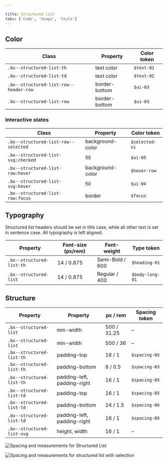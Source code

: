 ```yaml
---

title: Structured list
tabs: ['Code', 'Usage', 'Style']
---
```


## Color

| Class                                                                      | Property         | Color token  |
| -------------------------------------------------------------------------- | ---------------- | ------------ |
| `.bx--structured-list-th`                                                  | text color       | `$text-01`   |
| `.bx--structured-list-td`                                                  | text color       | `$text-02`   |
| `.bx--structured-list-row--header-row`                                     | border-bottom    | `$ui-03`     |
| `.bx--structured-list-row`                                                 | border-bottom    | `$ui-03 `    |

### Interactive states

| Class                                                                      | Property         | Color token    |
| -------------------------------------------------------------------------- | ---------------- | -------------- |
| `.bx--structured-list-row--selected`                                       | background-color | `$selected-ui` |
| `.bx--structured-list-svg:checked`                                         | fill             | `$ui-05`       |
| `.bx--structured-list-row:hover`                                           | background-color | `$hover-row`   |
| `.bx--structured-list-svg:hover`                                           | fill             | `$ui-04`       |
| `.bx--structured-list-row:focus`                                           | border           | `$focus`       |

## Typography

Structured list headers should be set in title case, while all other text is set in sentence case. All typography is left aligned. 

| Property                  | Font-size (px/rem) | Font-weight     | Type token        |
| ------------------------- | ------------------ | --------------- | ----------------- |
| `.bx--structured-list-th` | 14 / 0.875         | Semi-Bold / 600 | `$heading-01`     |
| `.bx--structured-list`    | 14 / 0.875         | Regular / 400   | `$body-long-01`   |

## Structure

| Property                                                  | Property                    | px / rem    | Spacing token |
| --------------------------------------------------------- | --------------------------- | ----------- | ------------- |
| `.bx--structured-list`                                    | min-width                   | 500 / 31.25 | –             |
| `.bx--structured-list`                                    | min-width                   | 500 / 36    | –             |
| `.bx--structured-list-th`                                 | padding-top                 | 16 / 1      | `$spacing-05` |
| `.bx--structured-list-th`                                 | padding-bottom              | 8 / 0.5     | `$spacing-03` |
| `.bx--structured-list-th`                                 | padding-left, padding-right | 16 / 1      | `$spacing-05` |
| `.bx--structured-list-td`                                 | padding-top                 | 16 / 1      | `$spacing-05` |
| `.bx--structured-list-td`                                 | padding-bottom              | 24 / 1.5    | `$spacing-06` |
| `.bx--structured-list-td`                                 | padding-left, padding-right | 16 / 1      | `$spacing-05` |
| `.bx--structured-list-svg`                                | height, width               | 16 / 1      | –             |

<ImageComponent fixed="default" caption="Spacing and measurements for structured list | px / rem">

![Spacing and measurements for Structured List](images/structured-list-style-1.png)

</ImageComponent>

<ImageComponent fixed="default" caption="Spacing and measurements for structured list with selection | px / rem">

![Spacing and measurements for structured list with selection](images/structured-list-style-2.png)

</ImageComponent>
